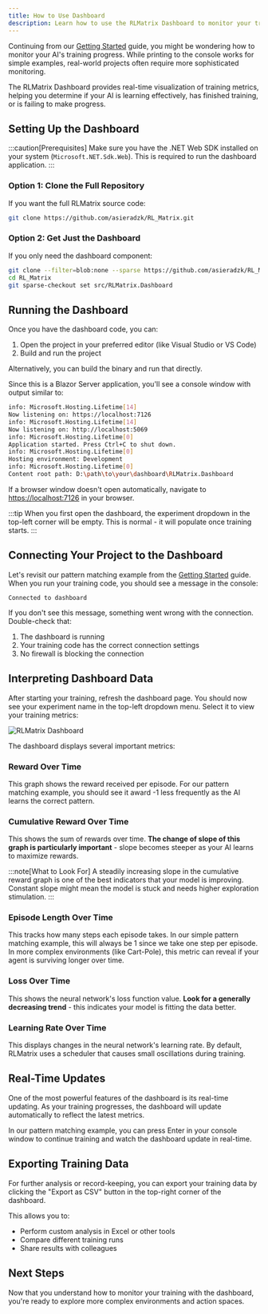 ```yaml
---
title: How to Use Dashboard
description: Learn how to use the RLMatrix Dashboard to monitor your training progress in real-time.
---
```




Continuing from our [Getting Started](/beginner/gettingstarted/) guide, you might be wondering how to monitor your AI's training progress. While printing to the console works for simple examples, real-world projects often require more sophisticated monitoring.

The RLMatrix Dashboard provides real-time visualization of training metrics, helping you determine if your AI is learning effectively, has finished training, or is failing to make progress.

## Setting Up the Dashboard

:::caution[Prerequisites]
Make sure you have the .NET Web SDK installed on your system (`Microsoft.NET.Sdk.Web`). This is required to run the dashboard application.
:::

### Option 1: Clone the Full Repository

If you want the full RLMatrix source code:

```bash title="Clone the full RLMatrix repository"
git clone https://github.com/asieradzk/RL_Matrix.git
```

### Option 2: Get Just the Dashboard

If you only need the dashboard component:

```bash title="Clone just the dashboard using Git sparse-checkout"
git clone --filter=blob:none --sparse https://github.com/asieradzk/RL_Matrix.git
cd RL_Matrix
git sparse-checkout set src/RLMatrix.Dashboard
```

## Running the Dashboard

Once you have the dashboard code, you can:

1. Open the project in your preferred editor (like Visual Studio or VS Code)
2. Build and run the project

Alternatively, you can build the binary and run that directly.

Since this is a Blazor Server application, you'll see a console window with output similar to:

```bash title="Dashboard Console Output"
info: Microsoft.Hosting.Lifetime[14]
Now listening on: https://localhost:7126
info: Microsoft.Hosting.Lifetime[14]
Now listening on: http://localhost:5069
info: Microsoft.Hosting.Lifetime[0]
Application started. Press Ctrl+C to shut down.
info: Microsoft.Hosting.Lifetime[0]
Hosting environment: Development
info: Microsoft.Hosting.Lifetime[0]
Content root path: D:\path\to\your\dashboard\RLMatrix.Dashboard
```

If a browser window doesn't open automatically, navigate to [https://localhost:7126](https://localhost:7126) in your browser.

:::tip
When you first open the dashboard, the experiment dropdown in the top-left corner will be empty. This is normal - it will populate once training starts.
:::

## Connecting Your Project to the Dashboard

Let's revisit our pattern matching example from the [Getting Started](/beginner/gettingstarted/) guide. When you run your training code, you should see a message in the console:

```
Connected to dashboard
```

If you don't see this message, something went wrong with the connection. Double-check that:
1. The dashboard is running
2. Your training code has the correct connection settings
3. No firewall is blocking the connection

## Interpreting Dashboard Data

After starting your training, refresh the dashboard page. You should now see your experiment name in the top-left dropdown menu. Select it to view your training metrics:

![RLMatrix Dashboard](https://i.imgur.com/example-image.png)

The dashboard displays several important metrics:

### Reward Over Time
This graph shows the reward received per episode. For our pattern matching example, you should see it award -1 less frequently as the AI learns the correct pattern.

### Cumulative Reward Over Time
This shows the sum of rewards over time. **The change of slope of this graph is particularly important** - slope becomes steeper as your AI learns to maximize rewards.

:::note[What to Look For]
A steadily increasing slope in the cumulative reward graph is one of the best indicators that your model is improving.
Constant slope might mean the model is stuck and needs higher exploration stimulation.
:::

### Episode Length Over Time
This tracks how many steps each episode takes. In our simple pattern matching example, this will always be 1 since we take one step per episode. In more complex environments (like Cart-Pole), this metric can reveal if your agent is surviving longer over time.

### Loss Over Time
This shows the neural network's loss function value. **Look for a generally decreasing trend** - this indicates your model is fitting the data better.

### Learning Rate Over Time
This displays changes in the neural network's learning rate. By default, RLMatrix uses a scheduler that causes small oscillations during training.

## Real-Time Updates

One of the most powerful features of the dashboard is its real-time updating. As your training progresses, the dashboard will update automatically to reflect the latest metrics.

In our pattern matching example, you can press Enter in your console window to continue training and watch the dashboard update in real-time.

## Exporting Training Data

For further analysis or record-keeping, you can export your training data by clicking the "Export as CSV" button in the top-right corner of the dashboard.

This allows you to:
- Perform custom analysis in Excel or other tools
- Compare different training runs
- Share results with colleagues

## Next Steps

Now that you understand how to monitor your training with the dashboard, you're ready to explore more complex environments and action spaces.

<LinkCard
    title="Working with Continuous Actions"
    description="Learn how to train agents with continuous action spaces for more realistic control problems."
    href="/beginner/continuousactions/"
/>